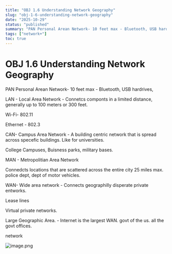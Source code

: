 ```yaml
---
title: "OBJ 1.6 Understanding Network Geography"
slug: "obj-1-6-understanding-network-geography"
date: "2025-10-29"
status: "published"
summary: "PAN Personal Arean Network- 10 feet max - Bluetooth, USB hardrives,"
tags: ["network+"]
toc: true
---
```


# OBJ 1.6 Understanding Network Geography

PAN Personal Arean Network- 10 feet max - Bluetooth, USB hardrives, 

LAN - Local Area Network - Connetcs componts in a limited distance, generally up to 100 meters or 300 feet. 

Wi-Fi- 802.11

Ethernet - 802.3 

CAN- Campus Area Network - A building centric network that is spread across specefic buildings. Like for universities. 

College Campuses, Buisness parks, military bases. 

MAN - Metropolitian Area Network 

Connedcts locations that are scattered across the entire city 25 miles max. police dept, dept of motor vehicles. 

WAN- Wide area network - Connects geographilly disperate private entworks. 

Lease lines 

Virtual private networks. 

Large Geographic Area. - Internet is the largest WAN. govt of the us. all the govt offices. 

network 

![image.png](OBJ%201%206%20Understanding%20Network%20Geography/image.png)